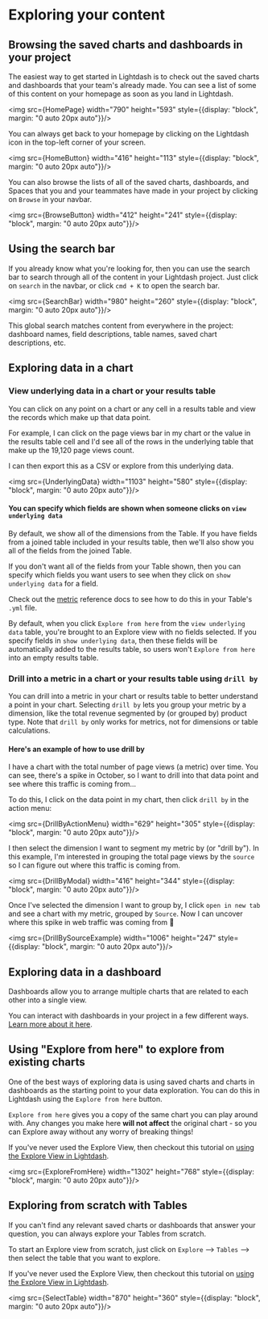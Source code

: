 
# Exploring your content

## Browsing the saved charts and dashboards in your project

The easiest way to get started in Lightdash is to check out the saved charts and dashboards that your team's already made. You can see a list of some of this content on your homepage as soon as you land in Lightdash. 

<img src={HomePage} width="790" height="593" style={{display: "block", margin: "0 auto 20px auto"}}/>

You can always get back to your homepage by clicking on the Lightdash icon in the top-left corner of your screen.

<img src={HomeButton} width="416" height="113" style={{display: "block", margin: "0 auto 20px auto"}}/>

You can also browse the lists of all of the saved charts, dashboards, and Spaces that you and your teammates have made in your project by clicking on `Browse` in your navbar. 

<img src={BrowseButton} width="412" height="241" style={{display: "block", margin: "0 auto 20px auto"}}/>

## Using the search bar

If you already know what you're looking for, then you can use the search bar to search through all of the content in your Lightdash project. Just click on `search` in the navbar, or click `cmd + K` to open the search bar.

<img src={SearchBar} width="980" height="260" style={{display: "block", margin: "0 auto 20px auto"}}/>

This global search matches content from everywhere in the project: dashboard names, field descriptions, table names, saved chart descriptions, etc.

## Exploring data in a chart

### View underlying data in a chart or your results table

You can click on any point on a chart or any cell in a results table and view the records which make up that data point.

For example, I can click on the page views bar in my chart or the value in the results table cell and I'd see all of the rows in the underlying table that make up the 19,120 page views count.

I can then export this as a CSV or explore from this underlying data.

<img src={UnderlyingData} width="1103" height="580" style={{display: "block", margin: "0 auto 20px auto"}}/>

#### You can specify which fields are shown when someone clicks on `view underlying data`

By default, we show all of the dimensions from the Table. If you have fields from a joined table included in your results table, then we'll also show you all of the fields from the joined Table. 

If you don't want all of the fields from your Table shown, then you can specify which fields you want users to see when they click on `show underlying data` for a field. 

Check out the [metric](/references/metrics.mdx#show-underlying-values) reference docs to see how to do this in your Table's `.yml` file.

By default, when you click `Explore from here` from the `view underlying data` table, you're brought to an Explore view with no fields selected. If you specify fields in `show underlying data`, then these fields will be automatically added to the results table, so users won't `Explore from here` into an empty results table.

### Drill into a metric in a chart or your results table using `drill by`

You can drill into a metric in your chart or results table to better understand a point in your chart. Selecting `drill by` lets you group your metric by a dimension, like the total revenue segmented by (or grouped by) product type. Note that `drill by` only works for metrics, not for dimensions or table calculations.

#### Here's an example of how to use drill by

I have a chart with the total number of page views (a metric) over time. You can see, there's a spike in October, so I want to drill into that data point and see where this traffic is coming from...

To do this, I click on the data point in my chart, then click `drill by` in the action menu:

<img src={DrillByActionMenu} width="629" height="305" style={{display: "block", margin: "0 auto 20px auto"}}/>

I then select the dimension I want to segment my metric by (or "drill by"). In this example, I'm interested in grouping the total page views by the `source` so I can figure out where this traffic is coming from. 

<img src={DrillByModal} width="416" height="344" style={{display: "block", margin: "0 auto 20px auto"}}/>

Once I've selected the dimension I want to group by, I click `open in new tab` and see a chart with my metric, grouped by `Source`. Now I can uncover where this spike in web traffic was coming from 👀

<img src={DrillBySourceExample} width="1006" height="247" style={{display: "block", margin: "0 auto 20px auto"}}/>

## Exploring data in a dashboard

Dashboards allow you to arrange multiple charts that are related to each other into a single view. 

You can interact with dashboards in your project in a few different ways. [Learn more about it here](/guides/interactive-dashboards.mdx).

## Using "Explore from here" to explore from existing charts

One of the best ways of exploring data is using saved charts and charts in dashboards as the starting point to your data exploration. You can do this in Lightdash using the `Explore from here` button. 

`Explore from here` gives you a copy of the same chart you can play around with. Any changes you make here **will not affect** the original chart - so you can Explore away without any worry of breaking things! 

If you've never used the Explore View, then checkout this tutorial on [using the Explore View in Lightdash](/get-started/exploring-data/using-explores).

<img src={ExploreFromHere} width="1302" height="768" style={{display: "block", margin: "0 auto 20px auto"}}/>

## Exploring from scratch with Tables

If you can't find any relevant saved charts or dashboards that answer your question, you can always explore your Tables from scratch. 

To start an Explore view from scratch, just click on `Explore` --> `Tables` --> then select the table that you want to explore. 

If you've never used the Explore View, then checkout this tutorial on [using the Explore View in Lightdash](/get-started/exploring-data/using-explores).

<img src={SelectTable} width="870" height="360" style={{display: "block", margin: "0 auto 20px auto"}}/>